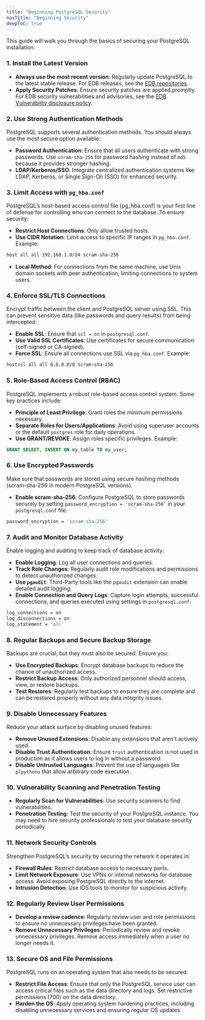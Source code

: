 ```yaml
---
title: "Beginning PostgreSQL Security"
navTitle: "Beginning Security"
deepToC: true
---
```


This guide will walk you through the basics of securing your PostgreSQL installation.

### 1. Install the Latest Version
- **Always use the most recent version**: Regularly update PostgreSQL to the latest stable release.  For EDB releases, see the [EDB repositories](https://www.enterprisedb.com/repos-downloads).
- **Apply Security Patches**: Ensure security patches are applied promptly.  For EDB security vulnerabilities and advisories, see the [EDB Vulnerability disclosure policy](https://www.enterprisedb.com/docs/security/vulnerability-disclosure-policy/).

### 2. Use Strong Authentication Methods
PostgreSQL supports several authentication methods. You should always use the most secure option available:

- **Password Authentication**:  Ensure that all users authenticate with strong passwords.  Use `scram-sha-256` for password hashing instead of `md5` because it provides stronger hashing.
- **LDAP/Kerberos/SSO**: Integrate centralized authentication systems like LDAP, Kerberos, or Single Sign-On (SSO) for enhanced security.

### 3. Limit Access with `pg_hba.conf`
PostgreSQL’s host-based access control file (pg_hba.conf) is your first line of defense for controlling who can connect to the database. To ensure security:

- **Restrict Host Connections**: Only allow trusted hosts.
- **Use CIDR Notation**: Limit access to specific IP ranges in `pg_hba.conf`.  Example:
```bash
host all all 192.168.1.0/24 scram-sha-256
```
- **Local Method**:  For connections from the same machine, use Unix domain sockets with peer authentication, limiting connections to system users.

### 4. Enforce SSL/TLS Connections
Encrypt traffic between the client and PostgreSQL server using SSL. This can prevent sensitive data (like passwords and query results) from being intercepted.

- **Enable SSL**: Ensure that `ssl = on` in `postgresql.conf`.
- **Use Valid SSL Certificates**: Use certificates for secure communication (self-signed or CA-signed).
- **Force SSL**: Ensure all connections use SSL via `pg_hba.conf`.  Example:
```bash
hostssl all all 0.0.0.0/0 scram-sha-256
```

### 5. Role-Based Access Control (RBAC)
PostgreSQL implements a robust role-based access control system. Some key practices include:

- **Principle of Least Privilege**: Grant roles the minimum permissions necessary.
- **Separate Roles for Users/Applications**: Avoid using superuser accounts or the default `postgres` role for daily operations.
- **Use GRANT/REVOKE**: Assign roles specific privileges.  Example:

```sql
GRANT SELECT, INSERT ON my_table TO my_user;
```

### 6. Use Encrypted Passwords
Make sure that passwords are stored using secure hashing methods (scram-sha-256 in modern PostgreSQL versions). 

- **Enable scram-sha-256**: Configure PostgreSQL to store passwords securely by setting `password_encryption = 'scram-sha-256'` in your `postgresql.conf` file.

```bash
password_encryption = 'scram-sha-256'
```

### 7. Audit and Monitor Database Activity
Enable logging and auditing to keep track of database activity:

- **Enable Logging**: Log all user connections and queries.
- **Track Role Changes**: Regularly audit role modifications and permissions to detect unauthorized changes.
- **Use `pgaudit`**: Third-Party tools like  the `pgaudit` extension can enable detailed audit logging.
- **Enable Connection and Query Logs**: Capture login attempts, successful connections, and queries executed using settings in `postgresql.conf`:

```bash
log_connections = on
log_disconnections = on
log_statement = 'all'
```

### 8. Regular Backups and Secure Backup Storage
Backups are crucial, but they must also be secured. Ensure you:

- **Use Encrypted Backups**: Encrypt database backups to reduce the chance of unauthorized access.
- **Restrict Backup Access**: Only authorized personnel should access, view, or restore backups.
- **Test Restores**: Regularly test backups to ensure they are complete and can be restored properly without any data integrity issues.


### 9. Disable Unnecessary Features

Reduce your attack surface by disabling unused features:

- **Remove Unused Extensions**: Disable any extensions that aren't actively used.
- **Disable Trust Authentication**: Ensure `trust` authentication is not used in production as it allows users to log in without a password.
- **Disable Untrusted Languages**: Prevent the use of languages like `plpythonu` that allow arbitrary code execution.


### 10. Vulnerability Scanning and Penetration Testing
- **Regularly Scan for Vulnerabilities**: Use security scanners to find vulnerabilities.
- **Penetration Testing**: Test the security of your PostgreSQL instance.  You may need to hire security professionals to test your database security periodically.


### 11. Network Security Controls
Strengthen PostgreSQL’s security by securing the network it operates in:

- **Firewall Rules**: Restrict database access to necessary ports.
- **Limit Network Exposure**: Use VPNs or internal networks for database access.  Avoid exposing PostgreSQL directly to the internet.
- **Intrusion Detection**: Use IDS tools to monitor for suspicious activity.


### 12. Regularly Review User Permissions
- **Develop a review cadence**: Regularly review user and role permissions to ensure no unnecessary privileges have been granted. 
- **Remove Unnecessary Privileges**: Periodically review and revoke unnecessary privileges.  Remove access immediately when a user no longer needs it.

### 13. Secure OS and File Permissions
PostgreSQL runs on an operating system that also needs to be secured:

- **Restrict File Access**: Ensure that only the PostgreSQL service user can access critical files such as the data directory and logs.  Set restrictive permissions (700) on the data directory.
- **Harden the OS**: Apply operating system hardening practices, including disabling unnecessary services and ensuring regular OS updates.


 